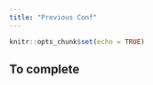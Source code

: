 ```yaml
---
title: "Previous Conf"
---
```


```r
knitr::opts_chunk$set(echo = TRUE)
```

## To complete


